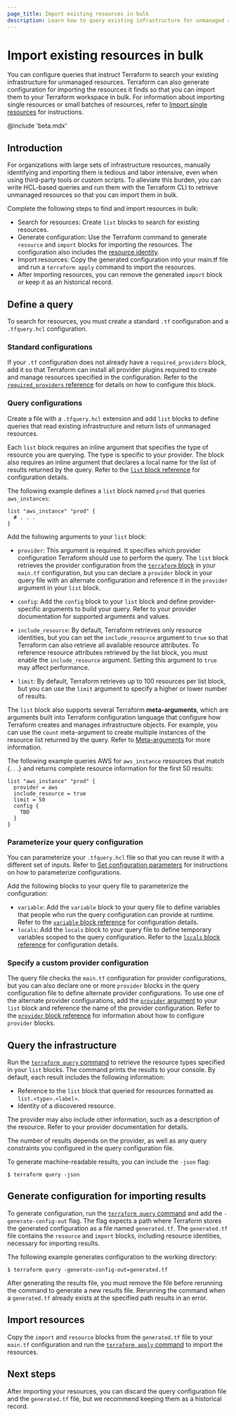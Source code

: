 ```yaml
---
page_title: Import existing resources in bulk
description: Learn how to query existing infrastructure for unmanaged resources so you can import them into Terraform in bulk
---
```


# Import existing resources in bulk

You can configure queries that instruct Terraform to search your existing infrastructure for unmanaged resources. Terraform can also generate configuration for importing the resources it finds so that you can import them to your Terraform workspace in bulk. For information about importing single resources or small batches of resources, refer to [Import single resources](/terraform/language/import/single-resource) for instructions.

@include 'beta.mdx'

## Introduction

For organizations with large sets of infrastructure resources, manually identifying and importing them is tedious and labor intensive, even when using third-party tools or custom scripts. To alleviate this burden, you can write HCL-based queries and run them with the Terraform CLI to retrieve unmanaged resources so that you can import them in bulk. 

Complete the following steps to find and import resources in bulk:

- Search for resources: Create `list` blocks to search for existing resources.
- Generate configuration: Use the Terraform command to generate `resource` and `import` blocks for importing the resources. The configuration also includes the [resource identity](/terraform/language/import#resource-identity). 
- Import resources: Copy the generated configuration into your main.tf file and run a `terraform apply` command to import the resources.
- After importing resources, you can remove the generated `import` block or keep it as an historical record.



## Define a query

To search for resources, you must create a standard `.tf` configuration and a `.tfquery.hcl` configuration. 

### Standard configurations

If your `.tf` configuration does not already have a `required_providers` block, add it so that Terraform can install all provider plugins required to create and manage resources specified in the configuration. Refer to the [`required_providers` reference](/terraform/language/block/terraform#required_providers) for details on how to configure this block.

### Query configurations

Create a file with a `.tfquery.hcl` extension and add `list` blocks to define queries that read existing infrastructure and return lists of unmanaged resources. 

Each `list` block requires an inline argument that specifies the type of resource you are querying. The type is specific to your provider. The block also requires an inline argument that declares a local name for the list of results returned by the query. Refer to the [`list` block reference](/terraform/language/block/tfquery/list) for configuration details.  

The following example defines a `list` block named `prod` that queries `aws_instances`:

```hcl
list "aws_instance" "prod" {
  # . . .
}
```

Add the following arguments to your `list` block:

- `provider`: This argument is required. It specifies which provider configuration Terraform should use to perform the query. The `list` block retrieves the provider configuration from the [`terraform` block](/terraform/language/block/terraform) in your `main.tf` configuration, but you can declare a `provider` block in your query file with an alternate configuration and reference it in the `provider` argument in your `list` block. 

- `config`: Add the `config` block to your `list` block and define provider-specific arguments to build your query. Refer to your provider documentation for supported arguments and values.  

- `include_resource`: By default, Terraform retrieves only resource identities, but you can set the `include_resource` argument to `true` so that Terraform can also retrieve all available resource attributes. To reference resource attributes retrieved by the list block, you must enable the `include_resource` argument. Setting this argument to `true` may affect performance.  

- `limit`: By default, Terraform retrieves up to 100 resources per list block, but you can use the `limit` argument to specify a higher or lower number of results.

The `list` block also supports several Terraform **meta-arguments**, which are arguments built into Terraform configuration language that configure how Terraform creates and manages infrastructure objects. For example, you can use the `count` meta-argument to create multiple instances of the resource list returned by the query. Refer to [Meta-arguments](/terraform/language/meta-arguments) for more information.

The following example queries AWS for `aws_instance` resources that match {. . .} and returns complete resource information for the first 50 results:

```hcl
list "aws_instance" "prod" {
  provider = aws
  include_resource = true
  limit = 50
  config {
    TBD
  }
}
```

### Parameterize your query configuration

You can parameterize your `.tfquery.hcl` file so that you can reuse it with a different set of inputs. Refer to [Set configuration parameters](/terraform/language/parameterize) for instructions on how to parameterize configurations.

Add the following blocks to your query file to parameterize the configuration:

- `variable`: Add the `variable` block to your query file to define variables that people who run the query configuration can provide at runtime. Refer to the [`variable` block reference](/terraform/language/block/variable) for configuration details.
- `locals`: Add the `locals` block to your query file to define temporary variables scoped to the query configuration. Refer to the [`locals` block reference](/terraform/language/block/locals) for configuration details.

### Specify a custom provider configuration

The query file checks the `main.tf` configuration for provider configurations, but you can also declare one or more `provider` blocks in the query configuration file to define alternate provider configurations. To use one of the alternate provider configurations, add the [`provider` argument](#provider) to your `list` block and reference the name of the provider configuration.  Refer to the [`provider` block reference](/terraform/language/block/provider) for information about how to configure `provider` blocks.

## Query the infrastructure

Run the [`terraform query` command](/terraform/cli/commands/query) to retrieve the resource types specified in your `list` blocks. The command prints the results to your console. By default, each result includes the following information:

- Reference to the `list` block that queried for resources formatted as `list.<type>.<label>`.
- Identity of a discovered resource.   

The provider may also include other information, such as a description of the resource. Refer to your provider documentation for details.

The number of results depends on the provider, as well as any query constraints you configured in the query configuration file.

To generate machine-readable results, you can include the `-json` flag:

```shell-session
$ terraform query -json
```

## Generate configuration for importing results

To generate configuration, run the [`terraform query` command](/terraform/cli/commands/query) and add the `-generate-config-out` flag. The flag expects a path where Terraform stores the generated configuration as a file named `generated.tf`. The `generated.tf` file contains the `resource` and `import` blocks, including resource identities, necessary for importing results.

The following example generates configuration to the working directory:

```shell-session
$ terraform query -generate-config-out=generated.tf
```
 
After generating the results file, you must remove the file before rerunning the command to generate a new results file. Rerunning the command when a `generated.tf` already exists at the specified path results in an error. 

## Import resources

Copy the `import` and `resource` blocks from the `generated.tf` file to your `main.tf` configuration and run the [`terraform apply` command](/terraform/cli/commands/apply) to import the resources.  
  
## Next steps

After importing your resources, you can discard the query configuration file and the `generated.tf` file, but we recommend keeping them as a historical record.
